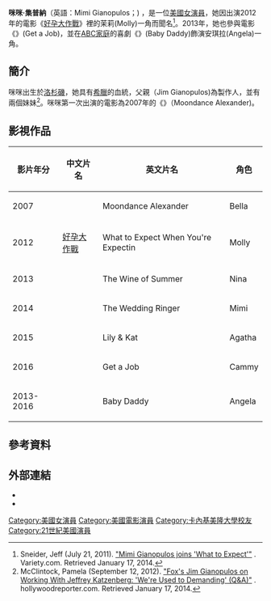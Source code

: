{{Refimprove|time=2020-08-30T12:41:57+00:00}}
{{艺人
|type=女演员
| name           =咪咪·集普納<br> Mimi Gianopulos
| image          = 
| caption        = 
| birth_name      =
| birth_date      =  {{Birth date and age|1989|5|12}}
| birth_place     = [[美國|美國]][[加利福尼亞|加利福尼亞]][[洛杉磯|洛杉磯]]
| nationality = {{USA}}
| occupation     = 演員
| years_active    = 2007-現在
| 母校= [[卡內基美隆大學|卡內基美隆大學]]
| parents = {{le|吉姆·集普納|Jim Gianopulos}}（Jim Gianopulos)
}}
'''咪咪·集普納'''（英語：Mimi Gianopulos；{{bd|1989年|5月12日|||}}) ，是一位[[美國|美國]][[女演員|女演員]]，她因出演2012年的電影《[[好孕大作戰|好孕大作戰]]》裡的茉莉(Molly)一角而聞名<ref>Sneider, Jeff (July 21, 2011). [https://variety.com/2011/film/news/mimi-gianopulos-joins-what-to-expect-1118040239/ "Mimi Gianopulos joins 'What to Expect'"] {{Wayback|url=https://variety.com/2011/film/news/mimi-gianopulos-joins-what-to-expect-1118040239/ |date=20170620024501 }}. Variety.com. Retrieved January 17, 2014.</ref>。2013年，她也參與電影《{{le|22K人力銀行|Get a Job (2016 film)}}》(Get a Job)，並在[[ABC家庭|ABC家庭]]的喜劇《{{le|少男老爸|(Baby Daddy}}》(Baby Daddy)飾演安琪拉(Angela)一角。

==簡介==
咪咪出生於[[洛杉磯|洛杉磯]]，她具有[[希臘|希臘]]的血統，父親{{le|吉姆·集普納|Jim Gianopulos}}（Jim Gianopulos)為製作人，並有兩個妹妹<ref>McClintock, Pamela (September 12, 2012). [https://www.hollywoodreporter.com/news/fox-jim-gianopulos-dreamworks-jeffrey-katzenberg-369606 "Fox's Jim Gianopulos on Working With Jeffrey Katzenberg: 'We're Used to Demanding' (Q&A)"] {{Wayback|url=https://www.hollywoodreporter.com/news/fox-jim-gianopulos-dreamworks-jeffrey-katzenberg-369606 |date=20201114041710 }}. hollywoodreporter.com. Retrieved January 17, 2014.</ref>。咪咪第一次出演的電影為2007年的《{{le|小馬英豪|Moondance Alexander}}》（Moondance Alexander)。

==影視作品==
{| class="wikitable"
|-
! 影片年分 !! 中文片名 !! 英文片名 !! 角色 
|-
| 2007 || {{le|小馬英豪|Moondance Alexander}}|| Moondance Alexander || Bella 
|-
| 2012 || [[好孕大作戰|好孕大作戰]] || What to Expect When You're Expectin || Molly
|-
| 2013 ||  || The Wine of Summer || Nina 
|-
| 2014 || {{le|伴郎友沒友|The Wedding Ringer}} || The Wedding Ringer || Mimi  
|-
| 2015 || {{le|莉莉與凱特|Lily & Kat}} || Lily & Kat  || Agatha 
|-
| 2016 || {{le|22K人力銀行|Get a Job (2016 film)}} || Get a Job|| Cammy
|-
| 2013-2016 ||{{le|少男老爸|(Baby Daddy}}||Baby Daddy||Angela
|}

==參考資料==
{{refs}}

==外部連結==
*{{IMDb name|2335000}}
*{{twitter|MimiGianopulos}}

{{normdaten}}
{{DEFAULTSORT:gianopulos}}
[[Category:美國女演員|Category:美國女演員]]
[[Category:美國電影演員|Category:美國電影演員]]
[[Category:卡內基美隆大學校友|Category:卡內基美隆大學校友]]
[[Category:21世紀美國演員|Category:21世紀美國演員]]